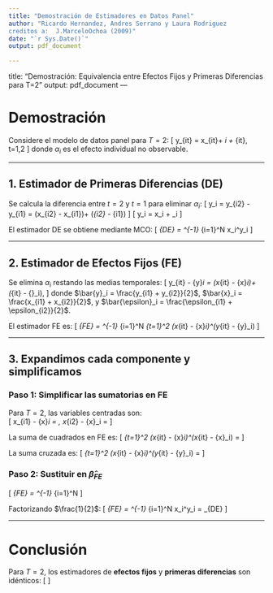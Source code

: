 ```yaml
---
title: "Demostración de Estimadores en Datos Panel"
author: "Ricardo Hernandez, Andres Serrano y Laura Rodriguez
creditos a:  J.MarceloOchoa (2009)"
date: "`r Sys.Date()`"
output: pdf_document

---
```

title: "Demostración: Equivalencia entre Efectos Fijos y Primeras Diferencias para T=2"
output: pdf_document
---

# Demostración

Considere el modelo de datos panel para $T=2$:
\[
y_{it} = x_{it}\beta + \alpha_i + \epsilon_{it}, \quad t=1,2
\]
donde $\alpha_i$ es el efecto individual no observable.

---

## 1. **Estimador de Primeras Diferencias (DE)**

Se calcula la diferencia entre $t=2$ y $t=1$ para eliminar $\alpha_i$:
\[
\Delta y_i = y_{i2} - y_{i1} = (x_{i2} - x_{i1})\beta + (\epsilon_{i2} - \epsilon_{i1})
\]
\[
\Delta y_i = \Delta x_i \beta + \Delta \epsilon_i
\]

El estimador DE se obtiene mediante MCO:
\[
\hat{\beta}_{DE} = \left[\sum_{i=1}^N \Delta x_i^\prime \Delta x_i \right]^{-1} \sum_{i=1}^N \Delta x_i^\prime \Delta y_i
\]

---

## 2. **Estimador de Efectos Fijos (FE)**

Se elimina $\alpha_i$ restando las medias temporales:
\[
y_{it} - \bar{y}_i = (x_{it} - \bar{x}_i)\beta + (\epsilon_{it} - \bar{\epsilon}_i),
\]
donde $\bar{y}_i = \frac{y_{i1} + y_{i2}}{2}$, $\bar{x}_i = \frac{x_{i1} + x_{i2}}{2}$, y $\bar{\epsilon}_i = \frac{\epsilon_{i1} + \epsilon_{i2}}{2}$.

El estimador FE es:
\[
\hat{\beta}_{FE} = \left[\sum_{i=1}^N \sum_{t=1}^2 (x_{it} - \bar{x}_i)^\prime (x_{it} - \bar{x}_i) \right]^{-1} \sum_{i=1}^N \sum_{t=1}^2 (x_{it} - \bar{x}_i)^\prime (y_{it} - \bar{y}_i)
\]

---

## 3. **Expandimos cada componente y simplificamos**

### Paso 1: Simplificar las sumatorias en FE  
Para $T=2$, las variables centradas son:  
\[
x_{i1} - \bar{x}_i = \frac{x_{i1} - x_{i2}}{2}, \quad x_{i2} - \bar{x}_i = \frac{x_{i2} - x_{i1}}{2}
\]

La suma de cuadrados en FE es:
\[
\sum_{t=1}^2 (x_{it} - \bar{x}_i)^\prime (x_{it} - \bar{x}_i) = \frac{(\Delta x_i)^\prime (\Delta x_i)}{2}
\]

La suma cruzada es:
\[
\sum_{t=1}^2 (x_{it} - \bar{x}_i)^\prime (y_{it} - \bar{y}_i) = \frac{(\Delta x_i)^\prime (\Delta y_i)}{2}
\]

### Paso 2: Sustituir en $\hat{\beta}_{FE}$  
\[
\hat{\beta}_{FE} = \left[\sum_{i=1}^N \frac{\Delta x_i^\prime \Delta x_i}{2} \right]^{-1} \sum_{i=1}^N \frac{\Delta x_i^\prime \Delta y_i}{2}
\]

Factorizando $\frac{1}{2}$:
\[
\hat{\beta}_{FE} = \left[\sum_{i=1}^N \Delta x_i^\prime \Delta x_i \right]^{-1} \sum_{i=1}^N \Delta x_i^\prime \Delta y_i = \hat{\beta}_{DE}
\]


---

# Conclusión  
Para $T=2$, los estimadores de **efectos fijos** y **primeras diferencias** son idénticos:
\[
\boxed{\hat{\beta}_{FE} = \hat{\beta}_{DE}}
\]
